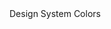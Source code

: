 
<Meta title="Colors" />

<Title>Color Palette</Title>
<Subtitle>Design System Colors</Subtitle>

<ColorPalette>
  <ColorItem title="background" colors={{ white: '#ffffff' }} />
  <ColorItem title="foreground" colors={{ default: 'oklch(14% 0 0)' }} />
  <ColorItem title="card" colors={{ white: '#ffffff' }} />
  <ColorItem title="card-foreground" colors={{ default: 'oklch(14% 0 286)' }} />
  <ColorItem title="popover" colors={{ white: '#ffffff' }} />
  <ColorItem title="popover-foreground" colors={{ default: 'oklch(14% 0 286)' }} />
  <ColorItem
    title="primary"
    colors={{
      muted: 'oklch(0.94 0.03 295)',
      weak: 'oklch(0.81 0.1 294)',
      default: 'oklch(0.61 0.22 293)',
      strong: 'oklch(0.49 0.24 293)',
      intense: 'oklch(0.38 0.18 294)',
    }}
  />
  <ColorItem
    title="secondary"
    colors={{
      muted: 'oklch(0.97 0 265)',
      weak: 'oklch(0.87 0.01 258)',
      default: 'oklch(0.55 0.02 264)',
      strong: 'oklch(0.28 0.03 257)',
      intense: 'oklch(0.13 0.03 262)',
    }}
  />
  <ColorItem
    title="muted"
    colors={{
      muted: 'oklch(0.97 0 286)',
      weak: 'oklch(0.87 0.01 286)',
      default: 'oklch(0.55 0.01 286)',
      strong: 'oklch(0.37 0.01 286)',
      intense: 'oklch(0.21 0.01 286)',
    }}
  />
  <ColorItem
    title="accent"
    colors={{
      muted: 'oklch(0.97 0.01 248)',
      weak: 'oklch(0.87 0.02 253)',
      default: 'oklch(0.55 0.04 257)',
      strong: 'oklch(0.37 0.04 257)',
      intense: 'oklch(0.21 0.04 266)',
    }}
  />
  <ColorItem
    title="info"
    colors={{
      muted: 'oklch(0.93 0.03 256)',
      weak: 'oklch(0.81 0.1 252)',
      default: 'oklch(0.62 0.19 260)',
      strong: 'oklch(0.49 0.22 264)',
      intense: 'oklch(0.38 0.14 266)',
    }}
  />
  <ColorItem
    title="success"
    colors={{
      muted: 'oklch(0.96 0.04 157)',
      weak: 'oklch(0.8 0.18 152)',
      default: 'oklch(0.72 0.19 150)',
      strong: 'oklch(0.63 0.17 149)',
      intense: 'oklch(0.53 0.14 150)',
    }}
  />
  <ColorItem
    title="warning"
    colors={{
      muted: 'oklch(0.96 0.06 96)',
      weak: 'oklch(0.84 0.16 84)',
      default: 'oklch(0.77 0.16 70)',
      strong: 'oklch(0.67 0.16 58)',
      intense: 'oklch(0.56 0.15 49)',
    }}
  />
  <ColorItem
    title="danger"
    colors={{
      muted: 'oklch(0.94 0.03 18)',
      weak: 'oklch(0.71 0.17 22)',
      default: 'oklch(0.64 0.21 25)',
      strong: 'oklch(0.58 0.22 27)',
      intense: 'oklch(0.51 0.19 28)',
    }}
  />
  <ColorItem
    title="text-positive"
    colors={{
      muted: 'oklch(0.87 0.01 286)',
      weak: 'oklch(0.55 0.01 286)',
      default: 'oklch(0.27 0.01 286)',
      strong: 'oklch(0.21 0.01 286)',
      intense: 'oklch(0 0 0)',
    }}
  />
  <ColorItem
    title="text-negative"
    colors={{
      muted: 'oklch(0.55 0.01 286)',
      weak: 'oklch(0.87 0.01 286)',
      default: 'oklch(0.99 0 0)',
      strong: 'oklch(0.99 0 0)',
      intense: 'oklch(1 0 0)',
    }}
  />
  <ColorItem
    title="border"
    colors={{
      muted: 'oklch(0.99 0 0)',
      weak: 'oklch(0.92 0 0)',
      default: 'oklch(0.72 0 0)',
      strong: 'oklch(0.37 0 0)',
      intense: 'oklch(0.14 0 0)',
    }}
  />
  <ColorItem title="input" colors={{ default: 'oklch(0.871 0.006 286.286)' }} />
  <ColorItem title="ring" colors={{ default: 'oklch(0.81 0.1 294)' }} />
  <ColorItem
    title="chart"
    colors={{
      1: 'oklch(0.646 0.222 41.116)',
      2: 'oklch(0.6 0.118 184.704)',
      3: 'oklch(0.398 0.07 227.392)',
      4: 'oklch(0.828 0.189 84.429)',
      5: 'oklch(0.769 0.188 70.08)',
    }}
  />
  <ColorItem title="sidebar" colors={{ default: 'oklch(0.97 0 286)' }} />
  <ColorItem title="sidebar-foreground" colors={{ default: 'oklch(0.28 0.04 260.03)' }} />
  <ColorItem title="sidebar-border" colors={{ default: 'oklch(0.92 0.004 286.32)' }} />
  <ColorItem title="sidebar-ring" colors={{ default: 'oklch(0.871 0.006 286.286)' }} />
  <ColorItem title="sidebar-primary" colors={{ default: 'oklch(0.59 0.2 277.12)' }} />
  <ColorItem title="sidebar-primary-foreground" colors={{ default: 'oklch(1 0 0)' }} />
  <ColorItem title="sidebar-accent" colors={{ default: 'oklch(0.967 0.001 286.375)' }} />
  <ColorItem title="sidebar-accent-foreground" colors={{ default: 'oklch(0.21 0.006 285.885)' }} />
</ColorPalette>
